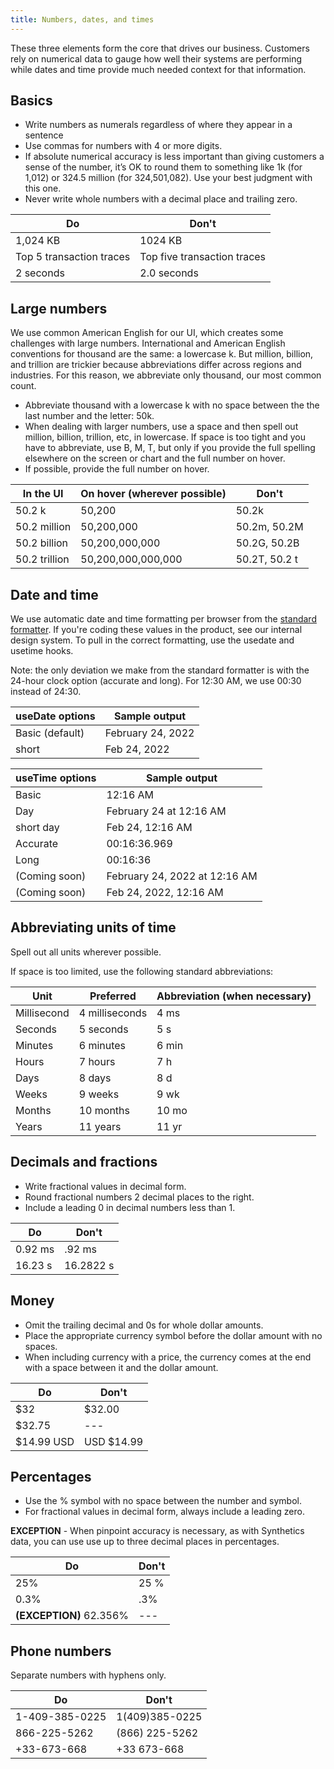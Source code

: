 ```yaml
---
title: Numbers, dates, and times
---
```


These three elements form the core that drives our business. Customers rely on numerical data to gauge how well their systems are performing while dates and time provide much needed context for that information.

## Basics

-   Write numbers as numerals regardless of where they appear in a sentence
-   Use commas for numbers with 4 or more digits.
-   If absolute numerical accuracy is less important than giving customers a sense of the number, it’s OK to round them to something like 1k (for 1,012) or 324.5 million (for 324,501,082). Use your best judgment with this one.
-   Never write whole numbers with a decimal place and trailing zero.

| Do                       | Don't                       |
| ------------------------ | --------------------------- |
| 1,024 KB                 | 1024 KB                     |
| Top 5 transaction traces | Top five transaction traces |
| 2 seconds                | 2.0 seconds                 |

## Large numbers

We use common American English for our UI, which creates some challenges with large numbers. International and American English conventions for thousand are the same: a lowercase k. But million, billion, and trillion are trickier because abbreviations differ across regions and industries. For this reason, we abbreviate only thousand, our most common count.

-   Abbreviate thousand with a lowercase k with no space between the the last number and the letter: 50k.
-   When dealing with larger numbers, use a space and then spell out million, billion, trillion, etc, in lowercase. If space is too tight and you have to abbreviate, use B, M, T, but only if you provide the full spelling elsewhere on the screen or chart and the full number on hover.
-   If possible, provide the full number on hover.

| In the UI     | On hover (wherever possible) | Don't         |
| ------------- | ---------------------------- | ------------- |
| 50.2 k         | 50,200                       | 50.2k        |
| 50.2 million  | 50,200,000                   | 50.2m, 50.2M  |
| 50.2 billion  | 50,200,000,000               | 50.2G, 50.2B  |
| 50.2 trillion | 50,200,000,000,000           | 50.2T, 50.2 t |

## Date and time

We use automatic date and time formatting per browser from the [standard formatter](https://unicode-org.github.io/icu/userguide/format_parse/datetime/). If you're coding these values in the product, see our internal design system. To pull in the correct formatting, use the usedate and usetime hooks.

Note: the only deviation we make from the standard formatter is with the 24-hour clock option (accurate and long). For 12:30 AM, we use 00:30 instead of 24:30.

| useDate options             | Sample output                       |
| --------------------------- | --------------------------- |
| Basic (default)  | February 24, 2022       |
| short      |Feb 24, 2022 |

| useTime options             | Sample output                       |
| --------------------------- | --------------------------- |
| Basic         | 12:16 AM                 |
| Day | February 24 at 12:16 AM |
| short day   |Feb 24, 12:16 AM|
| Accurate | 00:16:36.969 |
| Long | 00:16:36 |
|(Coming soon) |  February 24, 2022 at 12:16 AM |
|(Coming soon) | Feb 24, 2022, 12:16 AM |

## Abbreviating units of time

Spell out all units wherever possible.

If space is too limited, use the following standard abbreviations:

| Unit        | Preferred      | Abbreviation (when necessary) |
| ----------- | -------------- | ----------------------------- |
| Millisecond | 4 milliseconds | 4 ms                          |
| Seconds     | 5 seconds      | 5 s                           |
| Minutes     | 6 minutes      | 6 min                         |
| Hours       | 7 hours        | 7 h                           |
| Days        | 8 days         | 8 d                           |
| Weeks       | 9 weeks        | 9 wk                          |
| Months      | 10 months      | 10 mo                         |
| Years       | 11 years       | 11 yr                         |

## Decimals and fractions

-   Write fractional values in decimal form.
-   Round fractional numbers 2 decimal places to the right.
-   Include a leading 0 in decimal numbers less than 1.

| Do      | Don't     |
| ------- | --------- |
| 0.92 ms | .92 ms    |
| 16.23 s | 16.2822 s |

## Money

-   Omit the trailing decimal and 0s for whole dollar amounts.
-   Place the appropriate currency symbol before the dollar amount with no spaces.
-   When including currency with a price, the currency comes at the end with a space between it and the dollar amount.

| Do          | Don't       |
| ----------- | ----------- |
| \$32        | \$32.00     |
| \$32.75     | \---        |
| \$14.99 USD | USD \$14.99 |

## Percentages

-   Use the % symbol with no space between the number and symbol.
-   For fractional values in decimal form, always include a leading zero.

**EXCEPTION** - When pinpoint accuracy is necessary, as with Synthetics data, you can use use up to three decimal places in percentages.

| Do                      | Don't |
| ----------------------- | ----- |
| 25%                     | 25 %  |
| 0.3%                    | .3%   |
| **(EXCEPTION)** 62.356% | \---  |

## Phone numbers

Separate numbers with hyphens only.

| Do             | Don't          |
| -------------- | -------------- |
| 1-409-385-0225 | 1(409)385-0225 |
| 866-225-5262   | (866) 225-5262 |
| +33-673-668    | +33 673-668    |
